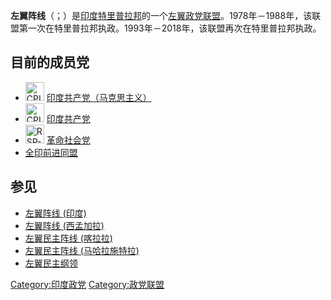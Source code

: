 '''左翼阵线'''（{{lang-bn|বামফ্রন্ট|bamfront}}；{{lang-en|Left Front}}）是[[印度|印度]][[特里普拉邦|特里普拉邦]]的一个[[左翼|左翼]][[政党联盟|政党联盟]]。1978年－1988年，该联盟第一次在特里普拉邦执政。1993年－2018年，该联盟再次在特里普拉邦执政。

==目前的成员党==
* [[File:CPI-M-flag.svg|30px]] [[印度共产党（马克思主义）|印度共产党（马克思主义）]]
* [[File:CPI-banner.svg|30px]] [[印度共产党|印度共产党]]
* [[File:RSP-flag.svg|30px]] [[革命社会党_(印度)|革命社会党]]
* [[全印前进同盟|全印前进同盟]]

==参见==
*[[左翼阵线_(印度)|左翼阵线 (印度)]]
*[[左翼阵线_(西孟加拉)|左翼阵线 (西孟加拉)]]
*[[左翼民主阵线_(喀拉拉)|左翼民主阵线 (喀拉拉)]]
*[[左翼民主阵线_(马哈拉施特拉)|左翼民主阵线 (马哈拉施特拉)]]
*[[左翼民主纲领|左翼民主纲领]]

[[Category:印度政党|Category:印度政党]]
[[Category:政党联盟|Category:政党联盟]]